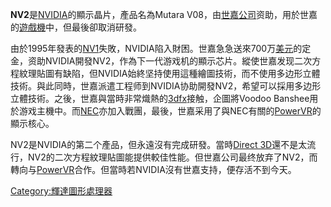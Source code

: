 {{NvidiaGPU
| name = NV2
| image = [[File:Nvidia_logo.svg|200px]]
| codename = NV2
| created = 未發表
| entry = 不適用
| midrange = 不適用
| highend = 不適用
| dxversion = 不相容
| openglversion = 不相容
}}

'''NV2'''是[[NVIDIA|NVIDIA]]的顯示晶片，產品名為Mutara V08，由[[世嘉公司|世嘉公司]]资助，用於世嘉的[[遊戲機|遊戲機]]中，但最後卻取消研發。

由於1995年發表的[[NV1|NV1]]失敗，NVIDIA陷入財困。世嘉急急送來700万[[美元|美元]]的定金，资助NVIDIA開發NV2，作為下一代游戏机的顯示芯片。縱使世嘉发现二次方程紋理貼圖有缺陷，但NVIDIA始終坚持使用這種繪圖技術，而不使用多边形立體技術。與此同時，世嘉派遣工程师到NVIDIA协助開發NV2，希望可以採用多边形立體技術。之後，世嘉與當時非常熾熱的[[3dfx|3dfx]]接触，企圖將Voodoo Banshee用於游戏主機中。而[[NEC|NEC]]亦加入戰團，最後，世嘉采用了與NEC有關的[[PowerVR|PowerVR]]的顯示核心。

NV2是NVIDIA的第二个產品，但永遠沒有完成研發。當時[[Direct_3D|Direct 3D]]還不是太流行，NV2的二次方程紋理貼圖能提供較佳性能。但世嘉公司最终放弃了NV2，而轉向与[[PowerVR|PowerVR]]合作。但當時若NVIDIA沒有世嘉支持，便存活不到今天。

{{NVIDIA}}

[[Category:輝達圖形處理器|Category:輝達圖形處理器]]